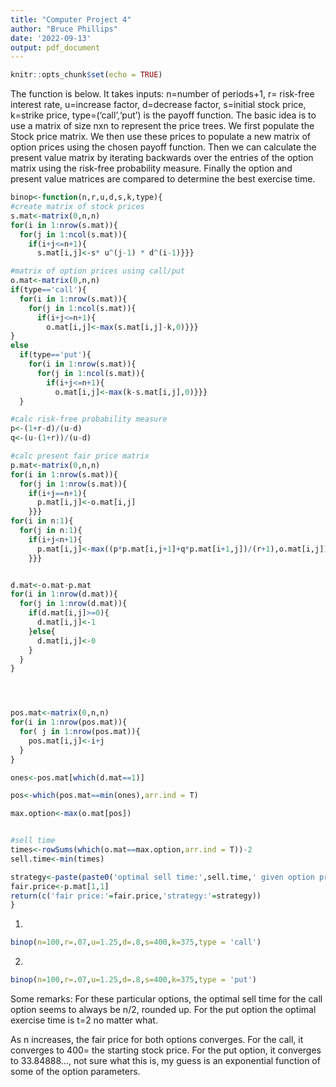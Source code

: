 ---
title: "Computer Project 4"
author: "Bruce Phillips"
date: '2022-09-13'
output: pdf_document
---

```{r setup, include=FALSE}
knitr::opts_chunk$set(echo = TRUE)
```


The function is below. It takes inputs: n=number of periods+1, r= risk-free interest rate, u=increase factor, d=decrease factor, s=initial stock price, k=strike price, type=('call','put') is the payoff function. The basic idea is to use a matrix of size nxn to represent the price trees. We first populate the Stock price matrix. We then use these prices to populate a new matrix of option prices using the chosen payoff function. Then we can calculate the present value matrix by iterating backwards over the entries of the option matrix using the risk-free probability measure. Finally the option and present value matrices are compared to determine the best exercise time.

```{r}
binop<-function(n,r,u,d,s,k,type){
#create matrix of stock prices
s.mat<-matrix(0,n,n)
for(i in 1:nrow(s.mat)){
  for(j in 1:ncol(s.mat)){
    if(i+j<=n+1){
      s.mat[i,j]<-s* u^(j-1) * d^(i-1)}}}

#matrix of option prices using call/put
o.mat<-matrix(0,n,n)
if(type=='call'){
  for(i in 1:nrow(s.mat)){
    for(j in 1:ncol(s.mat)){
      if(i+j<=n+1){
        o.mat[i,j]<-max(s.mat[i,j]-k,0)}}}
}
else
  if(type=='put'){
    for(i in 1:nrow(s.mat)){
      for(j in 1:ncol(s.mat)){
        if(i+j<=n+1){
          o.mat[i,j]<-max(k-s.mat[i,j],0)}}}
  }

#calc risk-free probability measure
p<-(1+r-d)/(u-d)
q<-(u-(1+r))/(u-d)

#calc present fair price matrix
p.mat<-matrix(0,n,n)
for(i in 1:nrow(s.mat)){
  for(j in 1:nrow(s.mat)){
    if(i+j==n+1){
      p.mat[i,j]<-o.mat[i,j]
    }}}
for(i in n:1){
  for(j in n:1){
    if(i+j<n+1){
      p.mat[i,j]<-max((p*p.mat[i,j+1]+q*p.mat[i+1,j])/(r+1),o.mat[i,j])
    }}}


d.mat<-o.mat-p.mat
for(i in 1:nrow(d.mat)){
  for(j in 1:nrow(d.mat)){
    if(d.mat[i,j]>=0){
      d.mat[i,j]<-1
    }else{
      d.mat[i,j]<-0 
    }
  }
}




pos.mat<-matrix(0,n,n)
for(i in 1:nrow(pos.mat)){
  for( j in 1:nrow(pos.mat)){
    pos.mat[i,j]<-i+j
  }
}

ones<-pos.mat[which(d.mat==1)]

pos<-which(pos.mat==min(ones),arr.ind = T)

max.option<-max(o.mat[pos])


#sell time
times<-rowSums(which(o.mat==max.option,arr.ind = T))-2
sell.time<-min(times)

strategy<-paste(paste0('optimal sell time:',sell.time,' given option price is ',max.option))
fair.price<-p.mat[1,1]
return(c('fair price:'=fair.price,'strategy:'=strategy))
}

```


1)
```{r}
binop(n=100,r=.07,u=1.25,d=.8,s=400,k=375,type = 'call')
```
2)
```{r}
binop(n=100,r=.07,u=1.25,d=.8,s=400,k=375,type = 'put')
```

Some remarks:
 For these particular options, the optimal sell time for the call option seems to always be n/2, rounded up. For the put option the optimal exercise time is t=2 no matter what.
 
 As n increases, the fair price for both options converges. For the call, it converges to 400= the starting stock price. For the put option, it converges to 33.84888..., not sure what this is, my guess is an exponential function of some of the option parameters.
 
